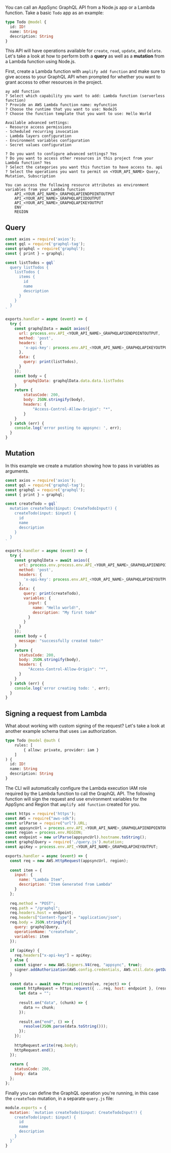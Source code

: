 You can call an AppSync GraphQL API from a Node.js app or a Lambda function. Take a basic `Todo` app as an example: 

```graphql
type Todo @model {
  id: ID!
  name: String
  description: String
}
```

This API will have operations available for `create`, `read`, `update`, and `delete`. Let's take a look at how to perform both a __query__ as well as a __mutation__ from a Lambda function using Node.js.

First, create a Lambda function with `amplify add function` and make sure to give access to your GraphQL API when prompted for whether you want to grant access to other resources in the project.

```console
ay add function
? Select which capability you want to add: Lambda function (serverless function)
? Provide an AWS Lambda function name: myfunction
? Choose the runtime that you want to use: NodeJS
? Choose the function template that you want to use: Hello World

Available advanced settings:
- Resource access permissions
- Scheduled recurring invocation
- Lambda layers configuration
- Environment variables configuration
- Secret values configuration

? Do you want to configure advanced settings? Yes
? Do you want to access other resources in this project from your Lambda function? Yes
? Select the categories you want this function to have access to. api
? Select the operations you want to permit on <YOUR_API_NAME> Query, Mutation, Subscription

You can access the following resource attributes as environment variables from your Lambda function
	API_<YOUR_API_NAME>_GRAPHQLAPIENDPOINTOUTPUT
	API_<YOUR_API_NAME>_GRAPHQLAPIIDOUTPUT
	API_<YOUR_API_NAME>_GRAPHQLAPIKEYOUTPUT
	ENV
	REGION
```

## Query

```js
const axios = require('axios');
const gql = require('graphql-tag');
const graphql = require('graphql');
const { print } = graphql;

const listTodos = gql`
  query listTodos {
    listTodos {
      items {
        id
        name
        description
      }
    }
  }
`

exports.handler = async (event) => {
  try {
    const graphqlData = await axios({
      url: process.env.API_<YOUR_API_NAME>_GRAPHQLAPIENDPOINTOUTPUT,
      method: 'post',
      headers: {
        'x-api-key': process.env.API_<YOUR_API_NAME>_GRAPHQLAPIKEYOUTPUT
      },
      data: {
        query: print(listTodos),
      }
    });
    const body = {
        graphqlData: graphqlData.data.data.listTodos
    }
    return {
        statusCode: 200,
        body: JSON.stringify(body),
        headers: {
            "Access-Control-Allow-Origin": "*",
        }
    }
  } catch (err) {
    console.log('error posting to appsync: ', err);
  } 
}
```

## Mutation

In this example we create a mutation showing how to pass in variables as arguments.

```js
const axios = require('axios');
const gql = require('graphql-tag');
const graphql = require('graphql');
const { print } = graphql;

const createTodo = gql`
  mutation createTodo($input: CreateTodoInput!) {
    createTodo(input: $input) {
      id
      name
      description
    }
  }
`

exports.handler = async (event) => {
  try {
    const graphqlData = await axios({
      url: process.env.process.env.API_<YOUR_API_NAME>_GRAPHQLAPIENDPOINTOUTPUT,
      method: 'post',
      headers: {
        'x-api-key': process.env.API_<YOUR_API_NAME>_GRAPHQLAPIKEYOUTPUT
      },
      data: {
        query: print(createTodo),
        variables: {
          input: {
            name: "Hello world!",
            description: "My first todo"
          }
        }
      }
    });
    const body = {
      message: "successfully created todo!"
    }
    return {
      statusCode: 200,
      body: JSON.stringify(body),
      headers: {
          "Access-Control-Allow-Origin": "*",
      }
    }
  } catch (err) {
    console.log('error creating todo: ', err);
  } 
}
```

## Signing a request from Lambda

What about working with custom signing of the request? Let's take a look at another example schema that uses `iam` authorization.

```graphql
type Todo @model @auth (
    rules: [
        { allow: private, provider: iam }
    ]
) {
  id: ID!
  name: String
  description: String
}
```

The CLI will automatically configure the Lambda execution IAM role required by the Lambda function to call the GraphQL API. The following function will sign the request and use environment variables for the AppSync and Region that `amplify add function` created for you.

```js
const https = require('https');
const AWS = require("aws-sdk");
const urlParse = require("url").URL;
const appsyncUrl = process.env.API_<YOUR_API_NAME>_GRAPHQLAPIENDPOINTOUTPUT;
const region = process.env.REGION;
const endpoint = new urlParse(appsyncUrl).hostname.toString();
const graphqlQuery = require('./query.js').mutation;
const apiKey = process.env.API_<YOUR_API_NAME>_GRAPHQLAPIKEYOUTPUT;

exports.handler = async (event) => {
  const req = new AWS.HttpRequest(appsyncUrl, region);
  
  const item = {
    input: {
      name: "Lambda Item",
      description: "Item Generated from Lambda"
    }
  };
  
  req.method = "POST";
  req.path = "/graphql";
  req.headers.host = endpoint;
  req.headers["Content-Type"] = "application/json";
  req.body = JSON.stringify({
    query: graphqlQuery,
    operationName: "createTodo",
    variables: item
  });
  
  if (apiKey) {
    req.headers["x-api-key"] = apiKey;
  } else {
    const signer = new AWS.Signers.V4(req, "appsync", true);
    signer.addAuthorization(AWS.config.credentials, AWS.util.date.getDate());
  }
  
  const data = await new Promise((resolve, reject) => {
    const httpRequest = https.request({ ...req, host: endpoint }, (result) => {
      let data = "";
      
      result.on("data", (chunk) => {
        data += chunk;
      });
      
      result.on("end", () => {
        resolve(JSON.parse(data.toString()));
      });
    });
    
    httpRequest.write(req.body);
    httpRequest.end();
  });
  
  return {
    statusCode: 200,
    body: data
  };
};
```

Finally you can define the GraphQL operation you're running, in this case the `createTodo` mutation, in a separate `query.js` file:

```javascript
module.exports = {
  mutation: `mutation createTodo($input: CreateTodoInput!) {
    createTodo(input: $input) {
      id
      name
      description
    }
  }`
}
```
